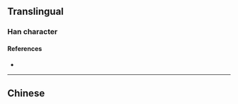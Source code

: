 {{also|漣}}
{{character info/new}}
==Translingual==

===Han character===
{{Han char|rn=85|rad=水|as=07|sn=10|four=|canj=EYKQ|ids=⿰氵连}}

====References====
* {{Han ref|kx=0633.371|hdz=31620.110|uh=6D9F|ud=28063}}

----

==Chinese==
{{zh-see|漣}}